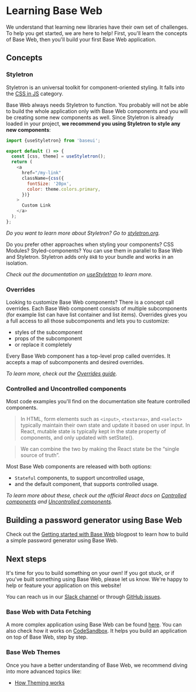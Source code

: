 <!--
Copyright (c) 2018-2019 Uber Technologies, Inc.

This source code is licensed under the MIT license found in the
LICENSE file in the root directory of this source tree.
-->



# Learning Base Web

We understand that learning new libraries have their own set of challenges.
To help you get started, we are here to help! First, you'll learn the concepts
of Base Web, then you'll build your first Base Web application.

## Concepts

### Styletron

Styletron is an universal toolkit for component-oriented styling. It falls into the
[CSS in JS](https://github.com/tuchk4/awesome-css-in-js/) category.

Base Web always needs Styletron to function. You probably will not be able to build the whole application
only with Base Web components and you will be creating some new components as well. Since Styletron is
already loaded in your project, **we recommend you using Styletron to style any new components**:

```js
import {useStyletron} from 'baseui';

export default () => {
  const [css, theme] = useStyletron();
  return (
    <a
      href="/my-link"
      className={css({
        fontSize: '20px',
        color: theme.colors.primary,
      })}
    >
      Custom Link
    </a>
  );
};
```

_Do you want to learn more about Styletron? Go to [styletron.org](https://www.styletron.org)._

Do you prefer other approaches when styling your components? CSS Modules? Styled-components?
You can use them in parallel to Base Web and Styletron. Styletron adds only `8kB` to your bundle
and works in an isolation.

_Check out the documentation on [useStyletron](/components/use-styletron/) to learn more._

### Overrides

Looking to customize Base Web components? There is a concept call overrides. Each Base Web component consists of multiple subcomponents (for example list can have list container and list items). Overrides gives you a full access to all those subcomponents and lets you to customize:

- styles of the subcomponent
- props of the subcomponent
- or replace it completely

Every Base Web component has a top-level prop called overrides. It accepts a map of subcomponents
and desired overrides.

_To learn more, check out the [Overrides guide](/guides/understanding-overrides/)._

### Controlled and Uncontrolled components

Most code examples you'll find on the documentation site feature controlled components.

> In HTML, form elements such as `<input>`, `<textarea>`, and `<select>` typically maintain their own
> state and update it based on user input. In React, mutable state is typically
> kept in the state property of components, and only updated with setState().

> We can combine the two by making the React state be the “single source of truth”.

Most Base Web components are released with both options:

- `Stateful` components, to support uncontrolled usage,
- and the default component, that supports controlled usage.

_To learn more about these, check out the official React docs on
[Controlled components](https://reactjs.org/docs/forms.html#controlled-components)
and [Uncontrolled components](https://reactjs.org/docs/uncontrolled-components.html)._

## Building a password generator using Base Web

Check out the [Getting started with Base Web](/blog/getting-started-with-base-web/) blogpost
to learn how to build a simple password generator using Base Web.

## Next steps

It's time for you to build something on your own! If you got stuck, or if you've built something using Base Web,
please let us know. We're happy to help or feature your application on this website!

You can reach us in our [Slack channel](https://join.slack.com/t/baseui/shared_invite/enQtNDI0NTgwMjU0NDUyLTk3YzM1NWY2MjY3NTVjNjk3NzY1MTE5OTI4Y2Q2ZmVkMTUyNDc1MTcwYjZhYjlhOWQ2M2NjOWJkZmQyNjFlYTA)
or through [GitHub issues](https://github.com/uber/baseweb/issues).

### Base Web with Data Fetching

A more complex application using Base Web can be found [here](https://github.com/tajo/fusion-baseui). You can also check how it works on [CodeSandbox](https://codesandbox.io/s/strange-shadow-0lhyw). It helps you build an application
on top of Base Web, step by step.

### Base Web Themes

Once you have a better understanding of Base Web, we recommend diving into more advanced topics like:

- [How Theming works](/guides/theming)
